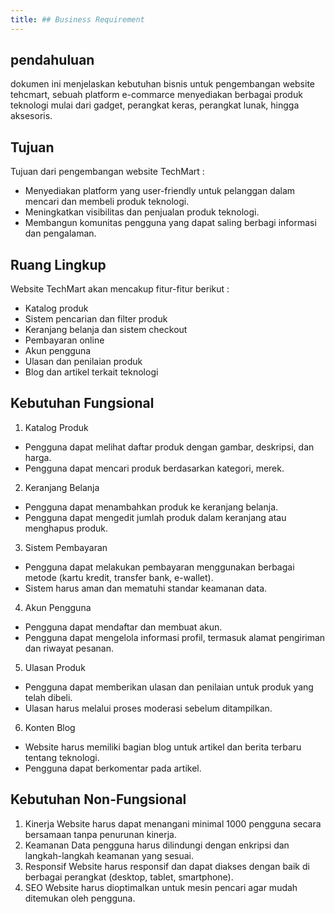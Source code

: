 ```yaml
---
title: ## Business Requirement
---
```


## pendahuluan
dokumen ini menjelaskan kebutuhan bisnis untuk pengembangan website tehcmart, sebuah platform e-commarce
menyediakan berbagai produk teknologi mulai dari gadget, perangkat keras, perangkat lunak, hingga aksesoris.

## Tujuan
Tujuan dari pengembangan website TechMart :

- Menyediakan platform yang user-friendly untuk pelanggan dalam mencari dan membeli produk teknologi.
- Meningkatkan visibilitas dan penjualan produk teknologi.
- Membangun komunitas pengguna yang dapat saling berbagi informasi dan pengalaman.

## Ruang Lingkup
Website TechMart akan mencakup fitur-fitur berikut :

- Katalog produk
- Sistem pencarian dan filter produk
- Keranjang belanja dan sistem checkout
- Pembayaran online
- Akun pengguna 
- Ulasan dan penilaian produk
- Blog dan artikel terkait teknologi

## Kebutuhan Fungsional

1. Katalog Produk
- Pengguna dapat melihat daftar produk dengan gambar, deskripsi, dan harga.
- Pengguna dapat mencari produk berdasarkan kategori, merek.

2. Keranjang Belanja
- Pengguna dapat menambahkan produk ke keranjang belanja.
- Pengguna dapat mengedit jumlah produk dalam keranjang atau menghapus produk.

3. Sistem Pembayaran
- Pengguna dapat melakukan pembayaran menggunakan berbagai metode (kartu kredit, transfer bank, e-wallet).
- Sistem harus aman dan mematuhi standar keamanan data.

4. Akun Pengguna
- Pengguna dapat mendaftar dan membuat akun.
- Pengguna dapat mengelola informasi profil, termasuk alamat pengiriman dan riwayat pesanan.

5. Ulasan Produk
- Pengguna dapat memberikan ulasan dan penilaian untuk produk yang telah dibeli.
- Ulasan harus melalui proses moderasi sebelum ditampilkan.

6. Konten Blog
- Website harus memiliki bagian blog untuk artikel dan berita terbaru tentang teknologi.
- Pengguna dapat berkomentar pada artikel.

## Kebutuhan Non-Fungsional

1. Kinerja
Website harus dapat menangani minimal 1000 pengguna secara bersamaan tanpa penurunan kinerja.
2. Keamanan
Data pengguna harus dilindungi dengan enkripsi dan langkah-langkah keamanan yang sesuai.
3. Responsif
Website harus responsif dan dapat diakses dengan baik di berbagai perangkat (desktop, tablet, smartphone).
4. SEO
Website harus dioptimalkan untuk mesin pencari agar mudah ditemukan oleh pengguna.
